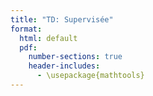 ```yaml
--- 
title: "TD: Supervisée"
format:
  html: default
  pdf: 
    number-sections: true
    header-includes:
      - \usepackage{mathtools} 
---
```


